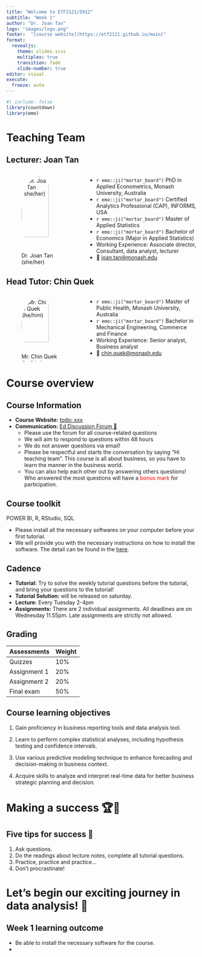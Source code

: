 ```yaml
---
title: "Welcome to ETF2121/5912"
subtitle: "Week 1"
author: "Dr. Joan Tan"
logo: "images/logo.png"
footer:  "[course website](https://etf2121.github.io/main)"
format: 
  revealjs: 
    theme: slides.scss
    multiplex: true
    transition: fade
    slide-number: true
editor: visual
execute:
  freeze: auto
---
```


```r
#| include: false
library(countdown)
library(emo)
```

# Teaching Team

## Lecturer: Joan Tan

::: columns
::: {.column width="40%"}
![Dr. Joan Tan (she/her)](images/lec-1/joan.jpeg){fig-alt="Headshot of Dr. Joan Tan" fig-align="center" style="width: 80%; border-radius: 50%;"}
:::

::: {.column width="60%"}
-   `r emo::ji("mortar_board")` PhD in Applied Econometrics, Monash University, Australia
-   `r emo::ji("mortar_board")` Certified Analytics Professional (CAP), INFORMS, USA
-   `r emo::ji("mortar_board")` Master of Applied Statistics
-   `r emo::ji("mortar_board")` Bachelor of Economics (Major in Applied Statistics)
-   Working Experience: Associate director, Consultant, data analyst, lecturer
-   💌 [joan.tan\@monash.edu](mailto:joan.tan@monash.edu){.email}
:::
:::

## Head Tutor: Chin Quek

::: columns
::: {.column width="40%"}
![Mr. Chin Quek (he/him)](images/lec-1/chin.jpg){fig-alt="Headshot of Chin Quek" fig-align="center" style="width: 80%; border-radius: 50%;"}
:::

::: {.column width="60%"}
-   `r emo::ji("mortar_board")` Master of Public Health, Monash University, Australia
-   `r emo::ji("mortar_board")` Bachelor in Mechanical Engineering, Commerce and Finance
-   Working Experience: Senior analyst, Business analyst
-   💌 [chin.quek\@monash.edu](mailto:chin.quek@monash.edu){.email}
:::
:::

# Course overview

## Course Information

-   **Course Website:** [todo: xxx](todo:%20please%20put%20url%20here)
-   **Communication:** [Ed Discussion Forum 💬](Link%20to%20Ed%20discussion%20forum:%20todo)
    -   Please use the forum for all course-related questions
    -   We will aim to respond to questions within 48 hours
    -   We do not answer questions via email!
    -   Please be respectful and starts the conversation by saying "Hi teaching team". This course is all about business, so you have to learn the manner in the business world.
    -   You can also help each other out by answering others questions! Who answered the most questions will have a [bonus mark]{style="color:red;"} for participation.

## Course toolkit

::: callout-important
POWER BI, R, RStudio, SQL
:::

-   Please install all the necessary softwares on your computer before your first tutorial.
-   We will provide you with the necessary instructions on how to install the software. The detail can be found in the [here](todo:%20software%20installation%20webpage).

## Cadence

::: incremental
-   **Tutorial:** Try to solve the weekly tutorial questions before the tutorial, and bring your questions to the tutorial!
-   **Tutorial Solution:** will be released on saturday.
-   **Lecture:** Every Tuesday 2-4pm
-   **Assignments:** There are 2 individual assignments. All deadlines are on Wednesday 11.55pm. Late assignments are strictly not allowed.
:::

## Grading

| Assessments  | Weight |
|--------------|--------|
| Quizzes      | 10%    |
| Assignment 1 | 20%    |
| Assignment 2 | 20%    |
| Final exam   | 50%    |

## Course learning objectives

1.  Gain proficiency in business reporting tools and data analysis tool.

2.  Learn to perform complex statistical analyses, including hypothesis testing and confidence intervals.

3.  Use various predictive modeling technique to enhance forecasting and decision-making in business context.

4.  Acquire skills to analyze and interpret real-time data for better business strategic planning and decision.

# Making a success 🏆🏅

## Five tips for success 💪

1.  Ask questions.
2.  Do the readings about lecture notes, complete all tutorial questions.
3.  Practice, practice and practice...
4.  Don't procrastinate!

# Let's begin our exciting journey in data analysis! 🚗

## Week 1 learning outcome

-   Be able to install the necessary software for the course.
-   
